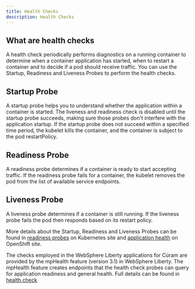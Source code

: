 ```yaml
---
title: Health Checks
description: Health Checks
---
```


## What are health checks

A health check periodically performs diagnostics on a running container to determine when a container application has started, when to restart a container and to decide if a pod should receive traffic.
You can use the Startup, Readiness and Liveness Probes to perform the health checks.

## Startup Probe

A startup probe helps you to understand whether the application within a container is started.
The liveness and readiness check is disabled until the startup probe succeeds, making sure those probes don't interfere with the application startup.
If the startup probe does not succeed within a specified time period, the kubelet kills the container, and the container is subject to the pod restartPolicy.

## Readiness Probe

A readiness probe determines if a container is ready to start accepting traffic. If the readiness probe fails for a container, the kubelet removes the pod from the list of available service endpoints.

## Liveness Probe

A liveness probe determines if a container is still running. If the liveness probe fails the pod then responds based on its restart policy.

More details about the Startup, Readiness and Liveness Probes can be found in [readiness probes](https://kubernetes.io/docs/tasks/configure-pod-container/configure-liveness-readiness-startup-probes/) on Kubernetes
site and [application health](https://docs.openshift.com/container-platform/4.6/applications/application-health.html) on OpenShift site.

The checks employed in the WebSphere Liberty applications for Cúram are provided by the mpHealth feature (version 3.1) in WebSphere Liberty. The mpHealth
feature creates endpoints that the health check probes can query for application readiness and general health.
Full details can be found in [health check](https://www.openliberty.io/docs/25.0.0.1/health-check-microservices.html)
